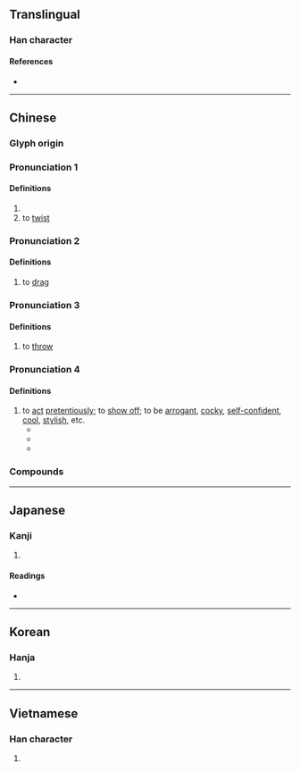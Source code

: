 {{character info/new}}
==Translingual==

===Han character===
{{Han char|rn=64|rad=手|as=06|sn=9|four=55006|canj=QLWP|ids=⿰扌曳}}

====References====
* {{Han ref|kx=0428.230|dkj=12013|dj=0777.170|hdz=31869.030|uh=62FD|ud=25341|bh=ABFB|bd=44027}}

----

==Chinese==

===Glyph origin===
{{Han etym}}

<!--|mn=chhōa-->{{attention|zh}}

===Pronunciation 1===
{{zh-forms}}
{{zh-pron
|m=yè
|c=jai6
|oc=y
|cat=v
}}

====Definitions====
{{zh-hanzi}}

# {{zh-alt-form|曳|to [[drag]]; to [[tow]]}}
# to [[twist]] {{rfv-sense|zh}}

===Pronunciation 2===
{{zh-forms|alt=𢶀}}
{{zh-pron
|m=zhuài
|cat=v
}}

====Definitions====
{{zh-hanzi}}

# to [[drag]]

===Pronunciation 3===
{{zh-forms}}
{{zh-pron
|m=zhuāi
|cat=v
}}

====Definitions====
{{zh-hanzi}}

# {{lb|zh|dialectal Mandarin}} to [[throw]]

===Pronunciation 4===
{{zh-forms|alt=跩}}
{{zh-pron
|m=zhuǎi
|cat=v
}}

====Definitions====
{{zh-hanzi}}

# to [[act]] [[pretentiously]]; to [[show off]]; to be [[arrogant]], [[cocky]], [[self-confident]], [[cool]], [[stylish]], etc.
#* {{zh-x|你 別 以為{wéi} 有 你 爸 給 你 撐腰，你 就 可以 拽{zhuǎi} 起來{lai}。|Don't think you can '''show off''' whichever way you want with your dad behind you.|ref='''2001''', {{w|Chiung Yao}}, {{w|zh:情深深雨濛濛|情深深雨濛濛}} [https://www.bilibili.com/bangumi/play/ep127377 (Episode 23, 08:16, in Mainland Cut)]}}
#* {{zh-x|有 些 拽{zhuǎi}.的.跟.二.五.八.萬.似{shì}的 人，好像 也 沒有 做 對 什麼 呀。|Some of those who '''act cocky''' like the whole world owes them something don't seem to have done anything right either.|ref=[http://ent.ifeng.com/a/20180306/43032866_0.shtml]}}
#* {{zh-x|^謝 ^娜{nà} 調{tiáo}皮 回應 被 ^道-明-寺 cue：這麼 拽{zhuǎi} 約 出來 聊 一 聊|Xie Na wittily responds to Daomingsi's tease: “Since you are so '''cool''', wanna come out for a chat?”|ref=[http://hlj.people.com.cn/n2/2018/0720/c220036-31837952.html]}}

===Compounds===
{{zh-der|勾拽|巴拽|拖鎗拽棒|拽耙扶犁|拽象拖犀|拖麻拽布|拽欛扶犁|拽塌|拽扎|橫拖倒拽|拽巷邏街|扯扯拽拽|拖拽|拽巷攞街|東扯西拽|生拖死拽|生拉硬拽|拽滿|死拉活拽|拽大拳|拽布拖麻|拽布披麻|繃拽|輪鎗拽步|連拖帶拽|繃繃拽拽|苦繃苦拽}}

----

==Japanese==

===Kanji===
{{ja-kanji|grade=|rs=手06}}

# {{defn|lang=ja|sort=手06}}

====Readings====
* {{ja-readings|on=[[えい]] (ei), [[えつ]] (etsu), [[えち]] (echi), [[せい]] (sei)|kun=[[ひく]] (hiku)}}

----

==Korean==

===Hanja===
{{ko-hanja|hangeul=예|eumhun=|rv=ye|mr=ye|y=yey}}

# {{defn|lang=ko|sort=手06}}

----

==Vietnamese==

===Han character===
{{vi-hantu|[[dìa]], [[duệ]], [[dấy]]|rs=手06}}

# {{defn|lang=vi|sort=手06}}